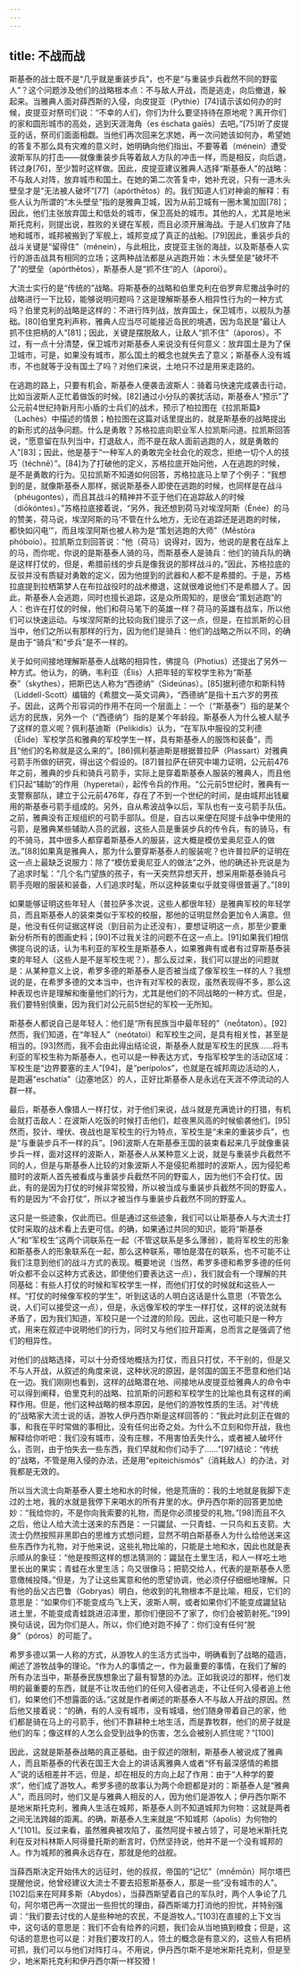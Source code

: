 ```yaml
---
---
---
```

title: 不战而战
---




斯基泰的战士既不是“几乎就是重装步兵”，也不是“与重装步兵截然不同的野蛮人”？这个问题涉及他们的战略根本点：不与敌人开战，而是逃走，向后撤退，躲起来。当雅典人面对薛西斯的入侵，向皮提亚（Pythie）[74]请示该如何办的时候，皮提亚对祭司们说：“不幸的人们，你们为什么要坚持待在原地呢？离开你们的家和圆形城市的高处，逃到天涯海角（es éschata gaíēs）去吧。”[75]听了皮提亚的话，祭司们面面相觑。当他们再次回来乞求她，再一次问她该如何办，希望她的答复不那么具有灾难的意义时，她明确向他们指出，不要等着（ménein）遭受波斯军队的打击——就像重装步兵等着敌人方队的冲击一样，而是相反，向后退，转过身[76]，至少暂时这样做。因此，皮提亚建议雅典人选择“斯基泰人”的战略：不与敌人对阵，放弃城市和国土。在她的第二次答复中，她补充说，只有一道木头壁垒才是“无法被人破坏”[77]（apórthētos）的。我们知道人们对神谕的解释：有些人认为所谓的“木头壁垒”指的是雅典卫城，因为从前卫城有一圈木篱加固[78]；因此，他们主张放弃国土和低处的城市，保卫高处的城市。其他的人，尤其是地米斯托克利，则提出说，胜败的关键在军舰，而且必须开展海战。于是人们放弃了陆地和城市，城邦被搬到了军舰上，城邦变成了真正的战船。[79]因此，重装步兵的战斗关键是“留得住”（ménein），与此相比，皮提亚主张的海战，以及斯基泰人实行的游击战具有相同的立场；这两种战法都是从逃跑开始：木头壁垒是“破坏不了”的壁垒（apórthētos），斯基泰人是“抓不住”的人（áporoi）。

大流士实行的是“传统的”战略。将斯基泰的战略和伯里克利在伯罗奔尼撒战争时的战略进行一下比较，能够说明问题吗？这是理解斯基泰人相异性行为的一种方式吗？伯里克利的战略是这样的：不进行阵列战，放弃国土，保卫城市，以舰队为基础。[80]伯里克利声称，雅典人应当尽可能接近岛民的境遇，因为岛民是“最让人抓不住把柄的人”[81]；因此，关键是摆脱敌人，让敌人“抓不住”（áporos）。不过，有一点十分清楚，保卫城市对斯基泰人来说没有任何意义：放弃国土是为了保卫城市，可是，如果没有城市，那么国土的概念也就失去了意义；斯基泰人没有城市，不也就等于没有国土了吗？对他们来说，土地只不过是用来走路的。

在逃跑的路上，只要有机会，斯基泰人便袭击波斯人：骑着马快速完成袭击行动，比如当波斯人正忙着做饭的时候。[82]通过小分队的袭扰活动，斯基泰人“预示”了公元前4世纪持新月形小盾的士兵们的战术，预示了柏拉图在《拉凯斯篇》（Lachès）中描述的情景；柏拉图在这篇对话里提出的，就是斯基泰的战略提出的新形式的战争问题。什么是勇敢？苏格拉底向职业军人拉凯斯问道。拉凯斯回答说，“愿意留在队列当中，打退敌人，而不是在敌人面前逃跑的人，就是勇敢的人”[83]；因此，他是基于“一种军人的勇敢完全社会化的观念，拒绝一切个人的技巧（téchnē）”。[84]为了打破他的定义，苏格拉底开始问他，人在逃跑的时候，是不是勇敢的行为。见拉凯斯不知道如何回答，苏格拉底马上举了个例子：“我想到的是，就像斯基泰人那样，据说斯基泰人即使在逃跑的时候，也同样是在战斗（phéugontes），而且其战斗的精神并不亚于他们在追踪敌人的时候（diōkóntes）。”苏格拉底接着说，“另外，我还想到荷马对埃涅阿斯（Énée）的马的赞美，荷马说，埃涅阿斯的马‘不管在什么地方，无论在追踪还是逃跑的时候，都快如闪电’”，而且埃涅阿斯也被人称为是“策划逃跑的大师”（Mḕstōra phóboio）。拉凯斯立刻回答说：“他（荷马）说得对，因为，他说的是套在战车上的马，而你呢，你说的是斯基泰人骑的马，而斯基泰人是骑兵：他们的骑兵队的确是这样打仗的，但是，希腊前线的步兵是像我说的那样战斗的。”因此，苏格拉底的反驳并没有质疑对勇敢的定义，因为他提到的武器和人都不是希腊的。于是，苏格拉底提到拉栖第梦人在布拉战役时的战术撤退，这就很难说他们不是希腊人了。因此，斯基泰人会逃跑，同时也擅长追踪，这是众所周知的，是很会“策划逃跑”的人：也许在打仗的时候，他们和荷马笔下的英雄一样？荷马的英雄有战车，所以他们可以快速运动。与埃涅阿斯的比较向我们提示了这一点，但是，在拉凯斯的心目当中，他们之所以有那样的行为，因为他们是骑兵：他们的战略之所以不同，的确是由于“骑兵”和“步兵”是不一样的。

关于如何间接地理解斯基泰人战略的相异性，佛提乌（Photius）还提出了另外一种方式。他认为，的确，韦利亚（Élis）人把年轻的军校学生称为“斯基泰”（skythes），把斯巴达人称为“西德纳”（Sideúnas）。[85]据利德尔和斯科特（Liddell-Scott）编辑的《希腊文—英文词典》，“西德纳”是指十五六岁的男孩子。因此，这两个形容词的作用不在同一个层面上：一个（“斯基泰”）指的是某个远方的民族，另外一个（“西德纳”）指的是某个年龄段。斯基泰人为什么被人赋予了这样的意义呢？佩利基迪斯（Pelikidis）认为，“在军队中服役的艾利德（Élide）军校学员和雅典的军校学生一样，具有斯基泰人的服饰和装备”，而且“他们的名称就是这么来的”。[86]佩利基迪斯是根据普拉萨（Plassart）对雅典弓箭手所做的研究，得出这个假设的。[87]普拉萨在研究中竭力证明，公元前476年之前，雅典的步兵和骑兵弓箭手，实际上是穿着斯基泰人服装的雅典人，而且他们只起“辅助”的作用（hyperetai），起传令兵的作用。“公元前5世纪时，雅典有一支警察部队，建立于公元前476年，存在了不到一个世纪的时间，是由城邦出钱雇用的斯基泰弓箭手组成的。另外，自从希波战争以后，军队也有一支弓箭手队伍。之前，雅典没有正规组织的弓箭手部队。但是，自古以来便在阿提卡战争中使用的弓箭，是雅典某些辅助人员的武器，这些人员是重装步兵的传令兵，有的骑马，有的不骑马，其中很多人都穿着斯基泰人的服装，这大概是模仿爱奥尼亚人的做法。”[88]如果真是雅典人，那为什么要穿斯基泰人的服装呢？也许普拉萨的证明在这一点上最缺乏说服力：除了“模仿爱奥尼亚人的做法”之外，他的确还补充说是为了追求时髦：“几个名门望族的孩子，有一天突然异想天开，想采用斯基泰骑兵弓箭手亮眼的服装和装备，人们追求时髦，所以这种装束似乎就变得很普遍了。”[89]

如果能够证明这些年轻人（普拉萨多次说，这些人都很年轻）是雅典军校的年轻学员，而且斯基泰人的装束类似于军校的校服，那他的证明显然会更加令人满意。但是，他没有任何证据这样说（到目前为止还没有），要想证明这一点，那至少要重新分析所有的图画史料；[90]不过我关注的问题不在这一点上。[91]如果我们相信佛提乌说的话，认为韦利亚的军校生是斯基泰人，如果雅典有或者有过穿斯基泰装束的年轻人（这些人是不是军校生呢？），那么反过来，我们可以提出的问题就是：从某种意义上说，希罗多德的斯基泰人是否被当成了像军校生一样的人？我想说的是，在希罗多德的文本当中，也许有对军校的表现，虽然表现得不多，那么这种表现也许是理解和衡量他们的行为，尤其是他们的不同战略的一种方式。但是，我们要特别慎重，因为我们对公元前5世纪的军校一无所知。

斯基泰人都说自己是年轻人：他们是“所有民族当中最年轻的”（neṓtaton）。[92]然而，我们知道，在“年轻人”（neótatoì）和军校生之间，是具有相关性，甚至是相当的。[93]然而，我不会由此得出结论说，斯基泰人就是军校生的民族……将韦利亚的军校生称为斯基泰人，也可以是一种表达方式，专指军校学生的活动区域：军校生是“边界要塞的主人”[94]，是“perípolos”，也就是在城邦周边活动的人，是跑遍“eschatía”（边塞地区）的人，正好比斯基泰人是永远在天涯不停流动的人群一样。

最后，斯基泰人像猎人一样打仗，对于他们来说，战斗就是充满诡计的打猎，有机会就打击敌人：在波斯人吃饭的时候打击他们，趁夜黑风高的时候偷袭他们。[95]然而，狡计、埋伏、夜战也是军校生的行为特点，军校生是“未来的重装步兵”，也是“与重装步兵不一样的兵”。[96]波斯人在斯基泰王国的装束看起来几乎就像重装步兵一样，面对这样的波斯人，斯基泰人从某种意义上说，就是与重装步兵截然不同的人，但是与斯基泰人比较的对象波斯人不是侵犯希腊时的波斯人，因为侵犯希腊时的波斯人首先被看成与重装步兵截然不同的野蛮人，因为他们不会打仗。因此，有的是因为打仗的时候非常狡猾，所以被当成与重装步兵截然不同的野蛮人，有的是因为“不会打仗”，所以才被当作与重装步兵截然不同的野蛮人。

这只是一些迹象，仅此而已。但是通过这些迹象，我们可以让斯基泰人与大流士打仗时采取的战术看上去更可信。的确，如果通过共同的知识，能将“斯基泰人”和“军校生”这两个词联系在一起（不管这联系是多么薄弱），能将军校生的形象和斯基泰人的形象联系在一起，那么这种联系，哪怕是潜在的联系，也不可能不让我们注意到他们的战斗方式的表现。概要地说（当然，希罗多德和希罗多德的任何听众都不会以这种方式表达，即使他们要表达这一点），我们就会有一个理解的共同基础：有些人打仗的时候和军校学生一样，而他们打仗的时候就和这些人一样。“打仗的时候像军校的学生”，听到这话的人明白这话是什么意思（不管怎么说，人们可以接受这一点），但是，永远像军校的学生一样打仗，这样的说法就有矛盾了，因为我们知道，军校只是一个过渡的阶段。因此，这也可能只是一种方式，用来在叙述中说明他们的行为，同时又与他们拉开距离，总而言之是强调了他们的相异性。

对他们的战略选择，可以十分奇怪地概括为打仗，而且只打仗，不干别的，但是又不与人开战，从叙述的角度来说，这种状况的原因，是邻国的国王不愿意和他们站在一边。我们刚刚也看到，这样的战略潜在地、间接地从皮提亚给雅典人的命令中可以得到阐释，伯里克利的战略、拉凯斯的问题和军校学生的比喻也具有这样的阐释作用。但是，他们这种战略的根本原因，是他们的游牧性质的生活。对“传统的”战略家大流士说的话，游牧人伊丹西尔斯是这样回答的：“我此时此刻正在做的事，和我在平时常做的事相比，没有任何出奇之处。为什么不立刻和你开战，我也解释给你听吧：我们没有城市，没有庄稼，不用害怕丢失什么，或者被人破坏什么，否则，由于怕失去一些东西，我们早就和你们动手了……”[97]结论：“传统的”战略，不管是用入侵的办法，还是用“epiteichismós”（消耗敌人）的办法，对我都是无效的。

所以当大流士向斯基泰人要土地和水的时候，他是荒唐的：我的土地就是我脚下走过的土地，我的水就是我停下来喝水的所有井里的水。伊丹西尔斯的回答更加绝妙：“我给你的，不是你向我索要的礼物，而是你必须接受的礼物。”[98]而且不久之后，他让人给大流士送来的东西是：一只鼹鼠、一只青蛙、一只鸟和五支箭。大流士仍然按照非黑即白的思维方式想问题，显然不明白斯基泰人为什么给他送来这些东西作为礼物，对于他来说，这些礼物比喻的，只能是土地和水，因此也就是表示顺从的象征：“他是按照这样的想法猜测的：鼹鼠在土里生活，和人一样吃土地里长出的果实；青蛙在水里生活；鸟又很像马；把箭交给人，代表的是斯基泰人愿意缴械投降。”但是，为了让这些寓意和他的愿望协调，他必须仔仔细细地理解。只有他的岳父古巴鲁（Gobryas）明白，他收到的礼物根本不是比喻，相反，它们的意思是：“如果你们不能变成鸟飞上天，波斯人啊，或者如果你们不能变成鼹鼠钻进土里，不能变成青蛙跳进沼泽里，那你们便回不了家了，你们会被箭射死。”[99]换句话说，因为你们是人，所以，你们绝对跑不掉了：你们没有任何“脱身”（póros）的可能了。

希罗多德以第一人称的方式，从游牧人的生活方式当中，明确看到了战略的蕴涵，阐述了游牧战争的理论。“作为人的事情之一，作为最重要的事情，在我们了解的所有办法当中，斯基泰民族想象出了最有智慧的办法。正如我说过的那样，他们发明的最重要的东西，就是不让攻击他们的任何入侵者逃走，不让任何入侵者追上他们，如果他们不想露面的话。”这就是作者阐述的斯基泰人不与敌人开战的原因。然后他又接着说：“的确，有的人没有城市，没有城墙，他们随身带着自己的家，他们都是骑在马上的弓箭手，他们不靠耕种土地生活，而是靠牧群，他们的房子就是他们的车；像这样的人怎么会受到战争的伤害，怎么会被别人抓住呢？”[100]

因此，这就是斯基泰战略的真正基础。由于叙述的限制，斯基泰人被说成了雅典人，而且斯基泰的代表在国王大会上的讲话离雅典人或者“怀有最深感情的希腊人”说的话相差并不远，但是，却在相反的方向上起了作用：由于“人种学的要求”，他们成了游牧人。希罗多德的故事认为两个命题都是对的：斯基泰人是“雅典人”，而且同时，他们又是与雅典人相反的人，因为他们是游牧人；伊丹西尔斯不是地米斯托克利，雅典人生活在城邦，斯基泰人则不知道城邦为何物：这就是两者之间无法跨越的距离。的确，斯基泰人生来就是“不知城邦（ápolis）为何物的人”[101]。反过来看，虽然雅典被攻陷了，虽然阿提卡被占领了，可是地米斯托克利在反对科林斯人阿得曼托斯的断言时，仍然坚持说，他并不是一个没有城邦的人。作为城邦的雅典永远存在，那就是他的战舰。

当薛西斯决定开始伟大的远征时，他的叔叔，帝国的“记忆”（mnḗmōn）阿尔塔巴提醒他说，他曾经建议大流士不要去招惹斯基泰人，那是一些“没有城市的人”。[102]后来在阿拜多斯（Abydos），当薛西斯望着自己的军队时，两个人争论了几句，阿尔塔巴再一次提出一些担忧的理由，薛西斯竭力打消他的担忧，并特别强调：“我们要去讨伐的人是些种地的农民，不是游牧人。”[103]在直接的上下文当中，这句话的意思是：我们不会有给养的问题，我们会从当地搞到粮食；但是，这句话的意思也可以是：对我们要攻打的人，领土的概念是有意义的，这些人有把柄可抓，我们可以与他们对阵打斗。不用说，伊丹西尔斯不是地米斯托克利，但是至少，地米斯托克利和伊丹西尔斯一样狡猾！